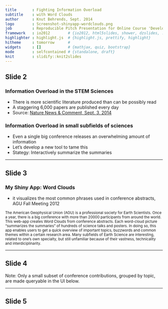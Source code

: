 ```yaml
---
title       : Fighting Information Overload 
subtitle    : with Word Clouds
author      : Knut Behrends, Sept. 2014
logo        : Screenshot-shinyapp-wordclouds.png
job         : Reproducible Pitch Presentation for Online Course 'Developing Data Products'
framework   : io2012        # {io2012, html5slides, shower, dzslides, ...}
highlighter : highlight.js  # {highlight.js, prettify, highlight}
hitheme     : tomorrow      # 
widgets     : []            # {mathjax, quiz, bootstrap}
mode        : selfcontained # {standalone, draft}
knit        : slidify::knit2slides
---
```




## Slide 2
### Information Overload in the STEM Sciences

- There is more scientific literature produced than can be possibly read
- A staggering 6,000 papers are published every day 
- Source: [Nature News & Comment, Sept. 3, 2014](http://www.nature.com/news/how-to-tame-the-flood-of-literature-1.15806)

###  Information Overload in small subfields of sciences

- Even a single big conference releases an overwhelming amount of information
- Let's develop a new tool to tame this
- Stategy: Interactively summarize the summaries

--- 

## Slide 3
### My Shiny App: Word Clouds

- it visualizes the most common phrases used in conference abstracts, AGU Fall Meeting 2012

<small>
The American Geophysical Union (AGU) is a professional society for Earth Scientists. Once a year, there is a big conference with more than 20000 participants from around the world.
This web-app creates Word Clouds from conference abstracts. Each word-cloud picture "summarizes the summaries" of hundreds of science talks and posters.
In doing so, this app enables users to get a quick overview of important topics, buzzwords and common themes within a certain research area. Many subfields of Earth Science are interesting, related to one's own specialty, but still unfamiliar because of their vastness, technicality and interdiciplinarity.
</small>

--- 

## Slide 4

Note: Only a small subset of conference contributions, grouped by topic, are made queryable in the UI below.

--- 

## Slide 5

